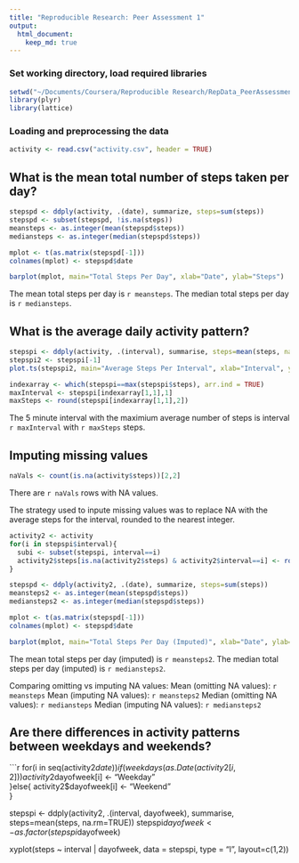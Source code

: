 ```yaml
---
title: "Reproducible Research: Peer Assessment 1"
output: 
  html_document:
    keep_md: true
---
```


### Set working directory, load required libraries
```r
setwd("~/Documents/Coursera/Reproducible Research/RepData_PeerAssessment1")
library(plyr)
library(lattice)
```

### Loading and preprocessing the data
```r
activity <- read.csv("activity.csv", header = TRUE)
```

## What is the mean total number of steps taken per day?

```r
stepspd <- ddply(activity, .(date), summarize, steps=sum(steps))
stepspd <- subset(stepspd, !is.na(steps))
meansteps <- as.integer(mean(stepspd$steps))
mediansteps <- as.integer(median(stepspd$steps))

mplot <- t(as.matrix(stepspd[-1]))
colnames(mplot) <- stepspd$date

barplot(mplot, main="Total Steps Per Day", xlab="Date", ylab="Steps")
```

The mean total steps per day is `r meansteps`.  The median total steps per day is `r mediansteps`.

## What is the average daily activity pattern?
```r
stepspi <- ddply(activity, .(interval), summarise, steps=mean(steps, na.rm=TRUE))
stepspi2 <- stepspi[-1]
plot.ts(stepspi2, main="Average Steps Per Interval", xlab="Interval", ylab="Average Steps")

indexarray <- which(stepspi==max(stepspi$steps), arr.ind = TRUE)
maxInterval <- stepspi[indexarray[1,1],1]
maxSteps <- round(stepspi[indexarray[1,1],2])

```

The 5 minute interval with the maximium average number of steps is interval `r maxInterval` with `r maxSteps` steps. 


## Imputing missing values

```r
naVals <- count(is.na(activity$steps))[2,2]

```
 
There are `r naVals` rows with NA values.

The strategy used to inpute missing values was to replace NA with the average steps for the interval, rounded to the nearest integer.

```r
activity2 <- activity
for(i in stepspi$interval){ 
  subi <- subset(stepspi, interval==i)
  activity2$steps[is.na(activity2$steps) & activity2$interval==i] <- round(subi[1,2])
}

stepspd <- ddply(activity2, .(date), summarize, steps=sum(steps))
meansteps2 <- as.integer(mean(stepspd$steps))
mediansteps2 <- as.integer(median(stepspd$steps))

mplot <- t(as.matrix(stepspd[-1]))
colnames(mplot) <- stepspd$date

barplot(mplot, main="Total Steps Per Day (Imputed)", xlab="Date", ylab="Steps")

```

The mean total steps per day (imputed) is `r meansteps2`.  The median total steps per day (imputed) is `r mediansteps2`.

Comparing omitting vs imputing NA values:
Mean (omitting NA values): `r meansteps`
Mean (imputing NA values): `r meansteps2`
Median (omitting NA values): `r mediansteps`
Median (imputing NA values): `r mediansteps2`


## Are there differences in activity patterns between weekdays and weekends?

```r
for(i in seq(activity2$date))
  if (weekdays(as.Date(activity2[i,2])) %in% c("Monday", "Tuesday", "Wednesday", "Thursday", "Friday")){
    activity2$dayofweek[i] <- "Weekday"  
  }else{
    activity2$dayofweek[i] <- "Weekend"  
  }

stepspi <- ddply(activity2, .(interval, dayofweek), summarise, steps=mean(steps, na.rm=TRUE))
stepspi$dayofweek <- as.factor(stepspi$dayofweek)

xyplot(steps ~ interval | dayofweek, data = stepspi, type = "l", layout=c(1,2))
